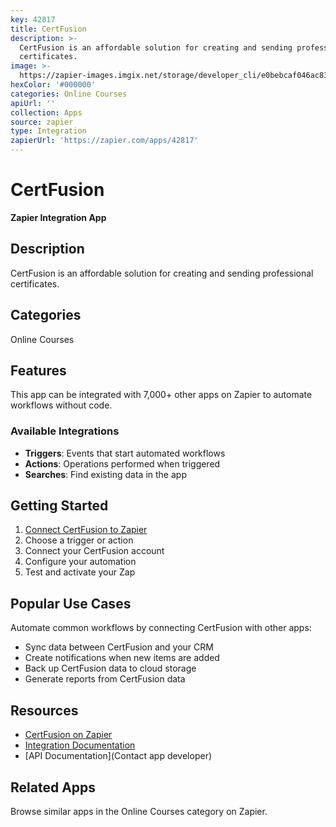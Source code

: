 ```yaml
---
key: 42817
title: CertFusion
description: >-
  CertFusion is an affordable solution for creating and sending professional
  certificates.
image: >-
  https://zapier-images.imgix.net/storage/developer_cli/e0bebcaf046ac83c629cf1e44dd17bce.png?auto=format%2Ccompress&ixlib=python-3.0.0&q=50
hexColor: '#000000'
categories: Online Courses
apiUrl: ''
collection: Apps
source: zapier
type: Integration
zapierUrl: 'https://zapier.com/apps/42817'
---
```

# CertFusion

**Zapier Integration App**

## Description

CertFusion is an affordable solution for creating and sending professional certificates.

## Categories

Online Courses

## Features

This app can be integrated with 7,000+ other apps on Zapier to automate workflows without code.

### Available Integrations

- **Triggers**: Events that start automated workflows
- **Actions**: Operations performed when triggered
- **Searches**: Find existing data in the app

## Getting Started

1. [Connect CertFusion to Zapier](https://zapier.com/apps/42817)
2. Choose a trigger or action
3. Connect your CertFusion account
4. Configure your automation
5. Test and activate your Zap

## Popular Use Cases

Automate common workflows by connecting CertFusion with other apps:

- Sync data between CertFusion and your CRM
- Create notifications when new items are added
- Back up CertFusion data to cloud storage
- Generate reports from CertFusion data

## Resources

- [CertFusion on Zapier](https://zapier.com/apps/42817)
- [Integration Documentation](https://zapier.com/apps/42817/integrations)
- [API Documentation](Contact app developer)

## Related Apps

Browse similar apps in the Online Courses category on Zapier.
